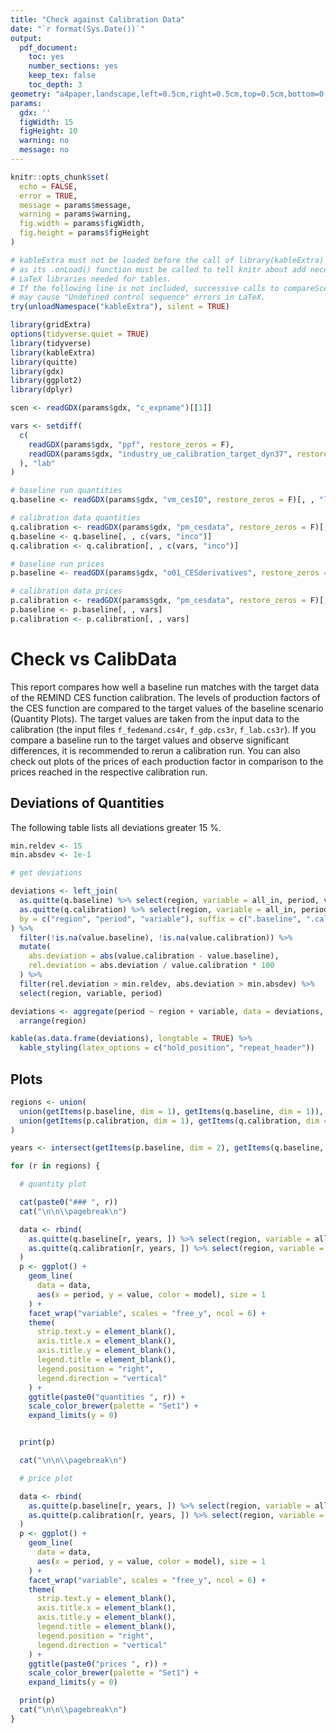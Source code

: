 ```yaml
---
title: "Check against Calibration Data"
date: "`r format(Sys.Date())`"
output:
  pdf_document:
    toc: yes
    number_sections: yes
    keep_tex: false
    toc_depth: 3
geometry: "a4paper,landscape,left=0.5cm,right=0.5cm,top=0.5cm,bottom=0.5cm,footnotesep=0.0cm,footskip=0.1cm"
params:
  gdx: ''
  figWidth: 15 
  figHeight: 10
  warning: no
  message: no
---
```


```r
knitr::opts_chunk$set(
  echo = FALSE,
  error = TRUE,
  message = params$message,
  warning = params$warning,
  fig.width = params$figWidth,
  fig.height = params$figHeight
)
```



```r
# kableExtra must not be loaded before the call of library(kableExtra) below,
# as its .onLoad() function must be called to tell knitr about add necessary
# LaTeX libraries needed for tables.
# If the following line is not included, successive calls to compareScenarios2()
# may cause "Undefined control sequence" errors in LaTeX.
try(unloadNamespace("kableExtra"), silent = TRUE)

library(gridExtra)
options(tidyverse.quiet = TRUE)
library(tidyverse)
library(kableExtra)
library(quitte)
library(gdx)
library(ggplot2)
library(dplyr)
```


```r

scen <- readGDX(params$gdx, "c_expname")[[1]]

vars <- setdiff(
  c(
    readGDX(params$gdx, "ppf", restore_zeros = F),
    readGDX(params$gdx, "industry_ue_calibration_target_dyn37", restore_zeros = F)
  ), "lab"
)

# baseline run quantities
q.baseline <- readGDX(params$gdx, "vm_cesIO", restore_zeros = F)[, , "l"] %>% dimReduce()

# calibration data quantities
q.calibration <- readGDX(params$gdx, "pm_cesdata", restore_zeros = F)[, , "quantity"] %>% dimReduce()
q.baseline <- q.baseline[, , c(vars, "inco")]
q.calibration <- q.calibration[, , c(vars, "inco")]

# baseline run prices
p.baseline <- readGDX(params$gdx, "o01_CESderivatives", restore_zeros = F)[, , "inco"] %>% dimReduce()

# calibration data prices
p.calibration <- readGDX(params$gdx, "pm_cesdata", restore_zeros = F)[, , "price"] %>% dimReduce()
p.baseline <- p.baseline[, , vars]
p.calibration <- p.calibration[, , vars]
```

# Check vs CalibData

This report compares how well a baseline run matches with the target data of the REMIND CES function calibration. The levels of production factors of the CES function are compared to the target values of the baseline scenario (Quantity Plots). The target values are taken from the input data to the calibration (the input files `f_fedemand.cs4r`, `f_gdp.cs3r`, `f_lab.cs3r`). If you compare a baseline run to the target values and observe significant differences, it is recommended to rerun a calibration run. You can also check out plots of the prices of each production factor in comparison to the prices reached in the respective calibration run.

## Deviations of Quantities

The following table lists all deviations greater 15 %.

```r

min.reldev <- 15
min.absdev <- 1e-1

# get deviations

deviations <- left_join(
  as.quitte(q.baseline) %>% select(region, variable = all_in, period, value) %>% mutate(model = "Baseline"),
  as.quitte(q.calibration) %>% select(region, variable = all_in, period, value) %>% mutate(model = "Calibration"),
  by = c("region", "period", "variable"), suffix = c(".baseline", ".calibration")
) %>%
  filter(!is.na(value.baseline), !is.na(value.calibration)) %>%
  mutate(
    abs.deviation = abs(value.calibration - value.baseline),
    rel.deviation = abs.deviation / value.calibration * 100
  ) %>%
  filter(rel.deviation > min.reldev, abs.deviation > min.absdev) %>%
  select(region, variable, period)

deviations <- aggregate(period ~ region + variable, data = deviations, paste, collapse = ",") %>%
  arrange(region)

kable(as.data.frame(deviations), longtable = TRUE) %>%
  kable_styling(latex_options = c("hold_position", "repeat_header"))
```

## Plots

```r

regions <- union(
  union(getItems(p.baseline, dim = 1), getItems(q.baseline, dim = 1)),
  union(getItems(p.calibration, dim = 1), getItems(q.calibration, dim = 1))
)

years <- intersect(getItems(p.baseline, dim = 2), getItems(q.baseline, dim = 2))

for (r in regions) {

  # quantity plot

  cat(paste0("### ", r))
  cat("\n\n\\pagebreak\n")

  data <- rbind(
    as.quitte(q.baseline[r, years, ]) %>% select(region, variable = all_in, period, value) %>% mutate(model = scen),
    as.quitte(q.calibration[r, years, ]) %>% select(region, variable = all_in, period, value) %>% mutate(model = "Calib. Target")
  )
  p <- ggplot() +
    geom_line(
      data = data,
      aes(x = period, y = value, color = model), size = 1
    ) +
    facet_wrap("variable", scales = "free_y", ncol = 6) +
    theme(
      strip.text.y = element_blank(),
      axis.title.x = element_blank(),
      axis.title.y = element_blank(),
      legend.title = element_blank(),
      legend.position = "right",
      legend.direction = "vertical"
    ) +
    ggtitle(paste0("quantities ", r)) +
    scale_color_brewer(palette = "Set1") +
    expand_limits(y = 0)


  print(p)

  cat("\n\n\\pagebreak\n")

  # price plot

  data <- rbind(
    as.quitte(p.baseline[r, years, ]) %>% select(region, variable = all_in1, period, value) %>% mutate(model = scen),
    as.quitte(p.calibration[r, years, ]) %>% select(region, variable = all_in, period, value) %>% mutate(model = "Calib. Target")
  )
  p <- ggplot() +
    geom_line(
      data = data,
      aes(x = period, y = value, color = model), size = 1
    ) +
    facet_wrap("variable", scales = "free_y", ncol = 6) +
    theme(
      strip.text.y = element_blank(),
      axis.title.x = element_blank(),
      axis.title.y = element_blank(),
      legend.title = element_blank(),
      legend.position = "right",
      legend.direction = "vertical"
    ) +
    ggtitle(paste0("prices ", r)) +
    scale_color_brewer(palette = "Set1") +
    expand_limits(y = 0)

  print(p)
  cat("\n\n\\pagebreak\n")
}
```
